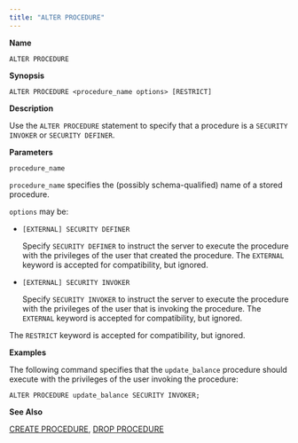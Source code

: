 ```yaml
---
title: "ALTER PROCEDURE"
---
```


<div id="alter_procedure" class="registered_link"></div>

**Name**

`ALTER PROCEDURE`

**Synopsis**

```text
ALTER PROCEDURE <procedure_name options> [RESTRICT]
```

**Description**

Use the `ALTER PROCEDURE` statement to specify that a procedure is a `SECURITY INVOKER` or `SECURITY DEFINER`.

**Parameters**

`procedure_name`

 `procedure_name` specifies the (possibly schema-qualified) name of a stored procedure.

`options` may be:

-   `[EXTERNAL] SECURITY DEFINER`

    Specify `SECURITY DEFINER` to instruct the server to execute the procedure with the privileges of the user that created the procedure. The `EXTERNAL` keyword is accepted for compatibility, but ignored.

-   `[EXTERNAL] SECURITY INVOKER`

    Specify `SECURITY INVOKER` to instruct the server to execute the procedure with the privileges of the user that is invoking the procedure. The `EXTERNAL` keyword is accepted for compatibility, but ignored.

The `RESTRICT` keyword is accepted for compatibility, but ignored.

**Examples**

The following command specifies that the `update_balance` procedure should execute with the privileges of the user invoking the procedure:

```text
ALTER PROCEDURE update_balance SECURITY INVOKER;
```

**See Also**

[CREATE PROCEDURE](28_create_procedure/#create_procedure), [DROP PROCEDURE](50_drop_procedure/#drop_procedure)
